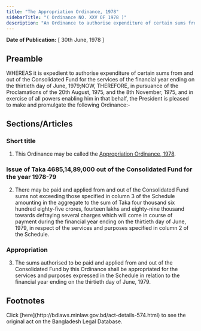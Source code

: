 ```yaml
---
title: "The Appropriation Ordinance, 1978"
sidebarTitle: "( Ordinance NO. XXV OF 1978 )"
description: "An Ordinance to authorise expenditure of certain sums from and out of the Consolidated Fund for the services of the financial year ending on the thirtieth day of June, 1979."
---
```


**Date of Publication:** [ 30th June, 1978 ]

## Preamble

WHEREAS it is expedient to authorise expenditure of certain sums from and out of the Consolidated Fund for the services of the financial year ending on the thirtieth day of June, 1979;NOW, THEREFORE, in pursuance of the Proclamations of the 20th August, 1975, and the 8th November, 1975, and in exercise of all powers enabling him in that behalf, the President is pleased to make and promulgate the following Ordinance:-

## Sections/Articles

### Short title

1. This Ordinance may be called the [Appropriation Ordinance, 1978](/laws/volume-21/act-574 "Appropriation Ordinance, 1978").

### Issue of Taka 4685,14,89,000 out of the Consolidated Fund for the year 1978-79

2. There may be paid and applied from and out of the Consolidated Fund sums not exceeding those specified in column 3 of the Schedule amounting in the aggregate to the sum of Taka four thousand six hundred eighty-five crores, fourteen lakhs and eighty-nine thousand towards defraying several charges which will come in course of payment during the financial year ending on the thirtieth day of June, 1979, in respect of the services and purposes specified in column 2 of the Schedule.

### Appropriation

3. The sums authorised to be paid and applied from and out of the Consolidated Fund by this Ordinance shall be appropriated for the services and purposes expressed in the Schedule in relation to the financial year ending on the thirtieth day of June, 1979.

## Footnotes

<Note>
  Click [here](http://bdlaws.minlaw.gov.bd/act-details-574.html) to see the original act on the Bangladesh Legal Database.
</Note>
